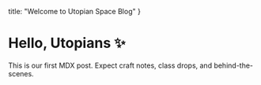   title: "Welcome to Utopian Space Blog"
}

# Hello, Utopians ✨

This is our first MDX post. Expect craft notes, class drops, and behind-the-scenes.

